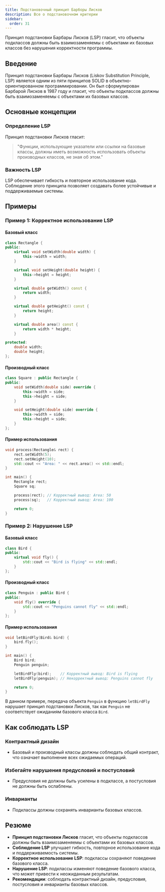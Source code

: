 ```yaml
---
title: Подстановочный принцип Барборы Лисков
description: Все о подстановочном критерии
sidebar:
  order: 31
---
```



<Aside>
Принцип подстановки Барбары Лисков (LSP) гласит, что объекты подклассов должны быть взаимозаменяемы с объектами их базовых классов без нарушения корректности программы.
</Aside>

## Введение

Принцип подстановки Барбары Лисков (Liskov Substitution Principle, LSP) является одним из пяти принципов SOLID в объектно-ориентированном программировании. Он был сформулирован Барбарой Лисков в 1987 году и гласит, что объекты подклассов должны быть взаимозаменяемы с объектами их базовых классов.

## Основные концепции

### Определение LSP

Принцип подстановки Лисков гласит:

> "Функции, использующие указатели или ссылки на базовые классы, должны иметь возможность использовать объекты производных классов, не зная об этом."

### Важность LSP

LSP обеспечивает гибкость и повторное использование кода. Соблюдение этого принципа позволяет создавать более устойчивые и поддерживаемые системы.

## Примеры

### Пример 1: Корректное использование LSP

#### Базовый класс
```cpp
class Rectangle {
public:
    virtual void setWidth(double width) {
        this->width = width;
    }

    virtual void setHeight(double height) {
        this->height = height;
    }

    virtual double getWidth() const {
        return width;
    }

    virtual double getHeight() const {
        return height;
    }

    virtual double area() const {
        return width * height;
    }

protected:
    double width;
    double height;
};
```

#### Производный класс
```cpp
class Square : public Rectangle {
public:
    void setWidth(double side) override {
        this->width = side;
        this->height = side;
    }

    void setHeight(double side) override {
        this->width = side;
        this->height = side;
    }
};
```

#### Пример использования
```cpp
void process(Rectangle& rect) {
    rect.setWidth(5);
    rect.setHeight(10);
    std::cout << "Area: " << rect.area() << std::endl;
}

int main() {
    Rectangle rect;
    Square sq;

    process(rect); // Корректный вывод: Area: 50
    process(sq);   // Корректный вывод: Area: 100

    return 0;
}
```

### Пример 2: Нарушение LSP

#### Базовый класс
```cpp
class Bird {
public:
    virtual void fly() {
        std::cout << "Bird is flying" << std::endl;
    }
};
```

#### Производный класс
```cpp
class Penguin : public Bird {
public:
    void fly() override {
        std::cout << "Penguins cannot fly" << std::endl;
    }
};
```

#### Пример использования
```cpp
void letBirdFly(Bird& bird) {
    bird.fly();
}

int main() {
    Bird bird;
    Penguin penguin;

    letBirdFly(bird);    // Корректный вывод: Bird is flying
    letBirdFly(penguin); // Некорректный вывод: Penguins cannot fly

    return 0;
}
```

В данном примере, передача объекта `Penguin` в функцию `letBirdFly` нарушает принцип подстановки Лисков, так как `Penguin` не соответствует ожиданиям базового класса `Bird`.

## Как соблюдать LSP

### Контрактный дизайн
- Базовый и производный классы должны соблюдать общий контракт, что означает выполнение всех ожидаемых операций.

### Избегайте нарушения предусловий и постусловий
- Предусловия не должны быть усилены в подклассе, а постусловия не должны быть ослаблены.

### Инварианты
- Подклассы должны сохранять инварианты базовых классов.

## Резюме

- **Принцип подстановки Лисков** гласит, что объекты подклассов должны быть взаимозаменяемы с объектами их базовых классов.
- **Соблюдение LSP** улучшает гибкость, повторное использование кода и поддерживаемость системы.
- **Корректное использование LSP**: подклассы сохраняют поведение базового класса.
- **Нарушение LSP**: подклассы изменяют поведение базового класса, что может привести к неожиданным результатам.
- **Рекомендации**: соблюдать контрактный дизайн, предусловия, постусловия и инварианты базовых классов.
